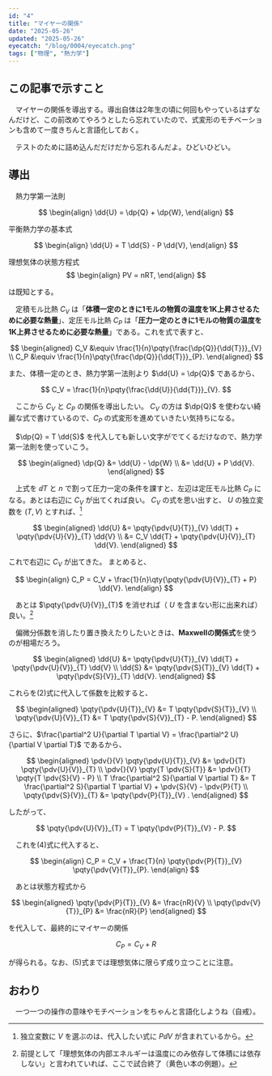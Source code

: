 ```yaml
---
id: "4"
title: "マイヤーの関係"
date: "2025-05-26"
updated: "2025-05-26"
eyecatch: "/blog/0004/eyecatch.png"
tags: ["物理", "熱力学"]
---
```


## この記事で示すこと

　マイヤーの関係を導出する。導出自体は2年生の頃に何回もやっているはずなんだけど、この前改めてやろうとしたら忘れていたので、式変形のモチベーションも含めて一度きちんと言語化しておく。

　テストのために詰め込んだだけだから忘れるんだよ。ひどいひどい。

## 導出

　熱力学第一法則

$$
\begin{align}
\dd{U} = \dp{Q} + \dp{W},
\end{align}
$$

平衡熱力学の基本式

$$
\begin{align}
\dd{U} = T \dd{S} - P \dd{V},
\end{align}
$$

理想気体の状態方程式
$$
\begin{align}
PV = nRT,
\end{align}
$$

は既知とする。

　定積モル比熱 $C_V$ は「**体積一定のときに1モルの物質の温度を1K上昇させるために必要な熱量**」、定圧モル比熱 $C_P$ は「**圧力一定のときに1モルの物質の温度を1K上昇させるために必要な熱量**」である。これを式で表すと、

$$
\begin{aligned}
C_V &\equiv \frac{1}{n}\pqty{\frac{\dp{Q}}{\dd{T}}}_{V} \\
C_P &\equiv \frac{1}{n}\pqty{\frac{\dp{Q}}{\dd{T}}}_{P}.
\end{aligned}
$$

また、体積一定のとき、熱力学第一法則より $\dd{U} = \dp{Q}$ であるから、

$$
C_V = \frac{1}{n}\pqty{\frac{\dd{U}}{\dd{T}}}_{V}.
$$

　ここから $C_V$ と $C_P$ の関係を導出したい。 $C_V$ の方は $\dp{Q}$ を使わない綺麗な式で書けているので、$C_P$ の式変形を進めていきたい気持ちになる。

　$\dp{Q} = T \dd{S}$ を代入しても新しい文字がでてくるだけなので、熱力学第一法則を使っていこう。

$$
\begin{aligned}
\dp{Q} &= \dd{U} - \dp{W} \\
&= \dd{U} + P \dd{V}.
\end{aligned}
$$

　上式を $\dd{T}$ と $n$ で割って圧力一定の条件を課すと、左辺は定圧モル比熱 $C_P$ になる。あとは右辺に $C_V$ が出てくれば良い。 $C_V$ の式を思い出すと、 $U$ の独立変数を $(T, V)$ とすれば、[^1]

$$
\begin{aligned}
\dd{U} &= \pqty{\pdv{U}{T}}_{V} \dd{T} + \pqty{\pdv{U}{V}}_{T} \dd{V} \\
&= C_V \dd{T} + \pqty{\pdv{U}{V}}_{T} \dd{V}.
\end{aligned}
$$

これで右辺に $C_V$ が出てきた。 まとめると、

$$
\begin{align}
C_P = C_V + \frac{1}{n}\qty{\pqty{\pdv{U}{V}}_{T} + P} \dd{V}. 
\end{align}
$$

　あとは $\pqty{\pdv{U}{V}}_{T}$ を消せれば（ $U$ を含まない形に出来れば）良い。[^2]

　偏微分係数を消したり置き換えたりしたいときは、**Maxwellの関係式**を使うのが相場だろう。

$$
\begin{aligned}
\dd{U} &= \pqty{\pdv{U}{T}}_{V} \dd{T} + \pqty{\pdv{U}{V}}_{T} \dd{V} \\
\dd{S} &= \pqty{\pdv{S}{T}}_{V} \dd{T} + \pqty{\pdv{S}{V}}_{T} \dd{V}.
\end{aligned}
$$

これらを(2)式に代入して係数を比較すると、

$$
\begin{aligned}
\pqty{\pdv{U}{T}}_{V} &= T \pqty{\pdv{S}{T}}_{V} \\
\pqty{\pdv{U}{V}}_{T} &= T \pqty{\pdv{S}{V}}_{T} - P.
\end{aligned}
$$

さらに、$\frac{\partial^2 U}{\partial T \partial V} = \frac{\partial^2 U}{\partial V \partial T}$ であるから、

$$
\begin{aligned}
\pdv{}{V} \pqty{\pdv{U}{T}}_{V} &= \pdv{}{T} \pqty{\pdv{U}{V}}_{T} \\
\pdv{}{V} \pqty{T \pdv{S}{T}} &= \pdv{}{T} \pqty{T \pdv{S}{V} - P} \\
T \frac{\partial^2 S}{\partial V \partial T} &= T \frac{\partial^2 S}{\partial T \partial V} + \pdv{S}{V} - \pdv{P}{T} \\
\pqty{\pdv{S}{V}}_{T} &= \pqty{\pdv{P}{T}}_{V} .
\end{aligned}
$$

したがって、

$$
\pqty{\pdv{U}{V}}_{T} = T \pqty{\pdv{P}{T}}_{V} - P.
$$

　これを(4)式に代入すると、

$$
\begin{align}
C_P = C_V + \frac{T}{n} \pqty{\pdv{P}{T}}_{V} \pqty{\pdv{V}{T}}_{P}.
\end{align}
$$

　あとは状態方程式から

$$
\begin{aligned}
\pqty{\pdv{P}{T}}_{V} &= \frac{nR}{V} \\
\pqty{\pdv{V}{T}}_{P} &= \frac{nR}{P}
\end{aligned}
$$

を代入して、最終的にマイヤーの関係

$$
C_P = C_V + R
$$

が得られる。なお、(5)式までは理想気体に限らず成り立つことに注意。

## おわり

　一つ一つの操作の意味やモチベーションをちゃんと言語化しようね（自戒）。

[^1]: 独立変数に $V$ を選ぶのは、代入したい式に $P \dd{V}$ が含まれているから。
[^2]: 前提として「理想気体の内部エネルギーは温度にのみ依存して体積には依存しない」と言われていれば、ここで試合終了（黄色い本の例題）。
